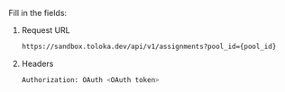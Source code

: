 Fill in the fields:

1. Request URL

    ```bash
    https://sandbox.toloka.dev/api/v1/assignments?pool_id={pool_id}
    ```

1. Headers

    ```bash
    Authorization: OAuth <OAuth token>
    ```
